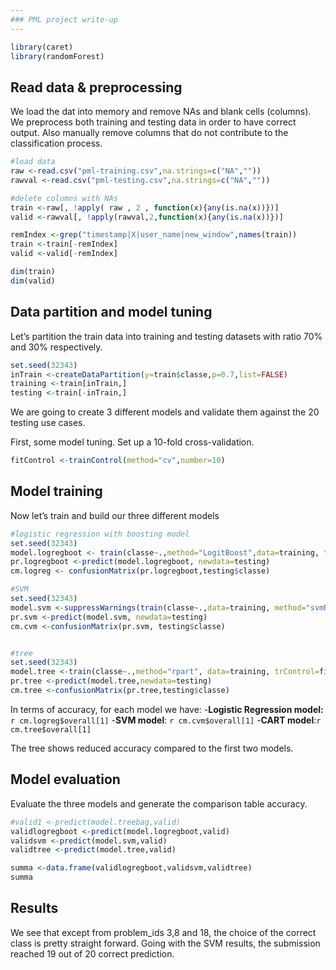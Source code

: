 ```yaml
---
### PML project write-up
---
```


```r
library(caret)
library(randomForest)
```

## Read data & preprocessing
We load the dat into memory and remove NAs and blank cells (columns). We preprocess both training and testing data in order to have correct output. Also manually remove columns that do not contribute to the classification process.         

```r
#load data
raw <-read.csv("pml-training.csv",na.strings=c("NA",""))
rawval <-read.csv("pml-testing.csv",na.strings=c("NA",""))

#delete columns with NAs
train <-raw[, !apply( raw , 2 , function(x){any(is.na(x))})]
valid <-rawval[, !apply(rawval,2,function(x){any(is.na(x))})]

remIndex <-grep("timestamp|X|user_name|new_window",names(train))
train <-train[-remIndex]
valid <-valid[-remIndex]

dim(train)
dim(valid)
```

## Data partition and model tuning
Let's partition the train data into training and testing datasets with ratio 70% and 30% respectively.        

```r
set.seed(32343)
inTrain <-createDataPartition(y=train$classe,p=0.7,list=FALSE)
training <-train[inTrain,]
testing <-train[-inTrain,]
```

We are going to create 3 different models and validate them   against the 20 testing use cases. 

First, some model tuning. Set up a 10-fold cross-validation.

```r
fitControl <-trainControl(method="cv",number=10)

```

## Model training

Now let's train and build our three different models

```r
#logistic regression with boosting model
set.seed(32343)
model.logregboot <- train(classe~.,method="LogitBoost",data=training, trControl=fitControl)
pr.logregboot <-predict(model.logregboot, newdata=testing)
cm.logreg <- confusionMatrix(pr.logregboot,testing$classe)

#SVM 
set.seed(32343)
model.svm <-suppressWarnings(train(classe~.,data=training, method="svmRadialCost", trControl=fitControl))
pr.svm <-predict(model.svm, newdata=testing)
cm.cvm <-confusionMatrix(pr.svm, testing$classe)


#tree
set.seed(32343)
model.tree <-train(classe~.,method="rpart", data=training, trControl=fitControl)
pr.tree <-predict(model.tree,newdata=testing)
cm.tree <-confusionMatrix(pr.tree,testing$classe)
```

In terms of accuracy, for each model we have:
-**Logistic Regression model:** `r cm.logreg$overall[1]`
-**SVM model**: `r cm.cvm$overall[1]`
-**CART model**:`r cm.tree$overall[1]`

The tree shows reduced accuracy compared to the first two models.

## Model evaluation

Evaluate the three models and generate the comparison table accuracy.  
        
```r
#valid1 <-predict(model.treebag,valid)
validlogregboot <-predict(model.logregboot,valid)
validsvm <-predict(model.svm,valid)
validtree <-predict(model.tree,valid)

summa <-data.frame(validlogregboot,validsvm,validtree)
summa
```

## Results 

We see that except from problem_ids 3,8 and 18, the choice of the correct class is pretty straight forward. 
Going with the SVM results, the submission reached 19 out of 20 correct prediction.    
